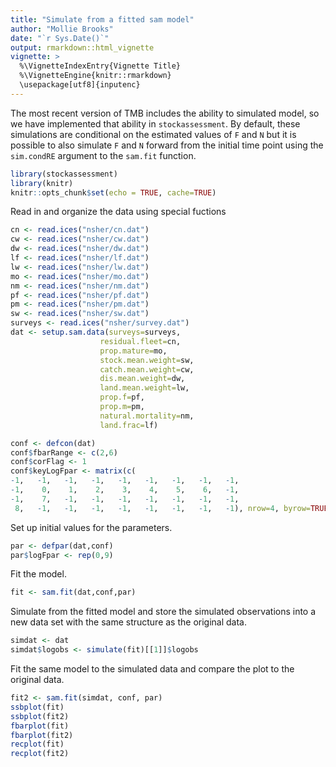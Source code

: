 ```yaml
---
title: "Simulate from a fitted sam model"
author: "Mollie Brooks"
date: "`r Sys.Date()`"
output: rmarkdown::html_vignette
vignette: >
  %\VignetteIndexEntry{Vignette Title}
  %\VignetteEngine{knitr::rmarkdown}
  \usepackage[utf8]{inputenc}
---
```

The most recent version of TMB includes the ability to simulated model, so we have implemented that ability in `stockassessment`. By default, these simulations are conditional on the estimated values of `F` and `N` but it is possible to also simulate `F` and `N` forward from the initial time point using the `sim.condRE` argument to the `sam.fit` function.

```r
library(stockassessment)
library(knitr)
knitr::opts_chunk$set(echo = TRUE, cache=TRUE)
```
Read in and organize the data using special fuctions

```r
cn <- read.ices("nsher/cn.dat")
cw <- read.ices("nsher/cw.dat")
dw <- read.ices("nsher/dw.dat")
lf <- read.ices("nsher/lf.dat")
lw <- read.ices("nsher/lw.dat")
mo <- read.ices("nsher/mo.dat")
nm <- read.ices("nsher/nm.dat")
pf <- read.ices("nsher/pf.dat")
pm <- read.ices("nsher/pm.dat")
sw <- read.ices("nsher/sw.dat")
surveys <- read.ices("nsher/survey.dat")
dat <- setup.sam.data(surveys=surveys,
                    residual.fleet=cn, 
                    prop.mature=mo, 
                    stock.mean.weight=sw, 
                    catch.mean.weight=cw, 
                    dis.mean.weight=dw, 
                    land.mean.weight=lw,
                    prop.f=pf, 
                    prop.m=pm, 
                    natural.mortality=nm, 
                    land.frac=lf)

```

```r
conf <- defcon(dat)
conf$fbarRange <- c(2,6)
conf$corFlag <- 1
conf$keyLogFpar <- matrix(c(
-1,   -1,   -1,   -1,   -1,   -1,   -1,   -1,   -1,
-1,    0,    1,    2,    3,    4,    5,    6,   -1,
-1,    7,   -1,   -1,   -1,   -1,   -1,   -1,   -1,
 8,   -1,   -1,   -1,   -1,   -1,   -1,   -1,   -1), nrow=4, byrow=TRUE)
```

Set up initial values for the parameters.
```r
par <- defpar(dat,conf)
par$logFpar <- rep(0,9)
```

Fit the model.
```r
fit <- sam.fit(dat,conf,par)
```

Simulate from the fitted model and store the simulated observations into a new data set with the same structure as the original data.
```r
simdat <- dat
simdat$logobs <- simulate(fit)[[1]]$logobs
```

Fit the same model to the simulated data and compare the plot to the original data.
```r
fit2 <- sam.fit(simdat, conf, par)
ssbplot(fit)
ssbplot(fit2)
fbarplot(fit)
fbarplot(fit2)
recplot(fit)
recplot(fit2)
```

